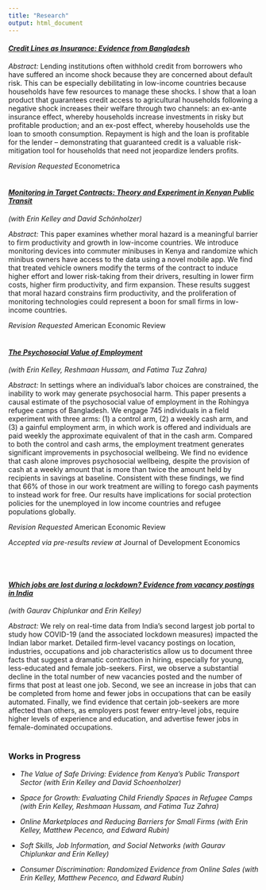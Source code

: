 ```yaml
---
title: "Research"
output: html_document
---
```

<div>

#### <em> [Credit Lines as Insurance: Evidence from Bangladesh](pdfs/JMP_Lane.pdf) </em> 

*Abstract:*
Lending institutions often withhold credit from borrowers who have suffered an income shock because they are concerned about default risk. This can be especially debilitating in low-income countries because households have few resources to manage these shocks. I show that a loan product that guarantees credit access to agricultural households following a negative shock increases their welfare through two channels: an ex-ante insurance effect, whereby households increase investments in risky but profitable production; and an ex-post effect, whereby households use the loan to smooth consumption. Repayment is high and the loan is profitable for the lender – demonstrating that guaranteed credit is a valuable risk-mitigation tool for households that need not jeopardize lenders profits.

*Revision Requested* Econometrica
<br/>
<br/>

#### <em> [Monitoring in Target Contracts: Theory and Experiment in Kenyan Public Transit](pdfs/matatu.pdf) </em>
*(with Erin Kelley and David Sch&ouml;nholzer)*

*Abstract:*
This paper examines whether moral hazard is a meaningful barrier to firm productivity and growth in low-income countries. We introduce monitoring devices into commuter minibuses in Kenya and randomize which minibus owners have access to the data using a novel mobile app. We find that treated vehicle owners modify the terms of the contract to induce higher effort and lower risk-taking from their drivers, resulting in lower firm costs, higher firm productivity, and firm expansion. These results suggest that moral hazard constrains firm productivity, and the proliferation of monitoring technologies could represent a boon for small firms in low-income countries.

*Revision Requested* American Economic Review
<br/>
<br/>


#### <em> [The Psychosocial Value of Employment](pdfs/employment.pdf) </em> 
*(with Erin Kelley, Reshmaan Hussam, and Fatima Tuz Zahra)* 

*Abstract:*
In settings where an individual’s labor choices are constrained, the inability to work may generate psychosocial harm. This paper presents a causal estimate of the psychosocial value of employment in the Rohingya refugee camps of Bangladesh. We engage 745 individuals in a field experiment with three arms: (1) a control arm, (2) a weekly cash arm, and (3) a gainful employment arm, in which work is offered and individuals are paid weekly the approximate equivalent of that in the cash arm. Compared to both the control and cash arms, the employment treatment generates significant improvements in psychosocial wellbeing. We find no evidence that cash alone improves psychosocial wellbeing, despite the provision of cash at a weekly amount that is more than twice the amount held by recipients in savings at baseline. Consistent with these findings, we find that 66% of those in our work treatment are willing to forego cash payments to instead work for free. Our results have implications for social protection policies for the unemployed in low income countries and refugee populations globally.

*Revision Requested* American Economic Review

*Accepted via pre-results review at* Journal of Development Economics 

<br/>
<br/>

#### <em> [Which jobs are lost during a lockdown? Evidence from vacancy postings in India](pdfs/CKL_Covid_July2020.pdf) </em>
*(with Gaurav Chiplunkar and Erin Kelley)*

*Abstract:*
We rely on real-time data from India's second largest job portal to study how COVID-19 (and the associated lockdown measures) impacted the Indian labor market. Detailed firm-level vacancy postings on location, industries, occupations and job characteristics allow us to document three facts that suggest a dramatic contraction in hiring, especially for young, less-educated and female job-seekers. First, we observe a substantial decline in the total number of new vacancies posted and the number of firms that post at least one job. Second, we see an increase in jobs that can be completed from home and fewer jobs in occupations that can be easily automated. Finally, we find evidence that certain job-seekers are more affected than others, as employers post fewer entry-level jobs, require higher levels of experience and education, and advertise fewer jobs in female-dominated occupations.
<br/>
<br/>


### Works in Progress

+ *The Value of Safe Driving: Evidence from Kenya's Public Transport Sector (with Erin Kelley and David Schoenholzer)*

+ *Space for Growth: Evaluating Child Friendly Spaces in Refugee Camps (with Erin Kelley, Reshmaan Hussam, and Fatima Tuz Zahra)*

+ *Online Marketplaces and Reducing Barriers for Small Firms (with Erin Kelley, Matthew Pecenco, and Edward Rubin)*

+ *Soft Skills, Job Information, and Social Networks (with Gaurav Chiplunkar and Erin Kelley)*

+ *Consumer Discrimination: Randomized Evidence from Online Sales (with Erin Kelley, Matthew Pecenco, and Edward Rubin)*

</div>



